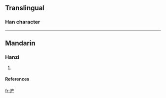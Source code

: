 {{see|滻}}

==Translingual==
===Han character===
{{Han char|rn=85|rad=水|as=06|sn=9|four=|canj=水卜廿竹 (EYTH)|cmean= {{substub}}}}

----
==Mandarin==
===Hanzi===
{{cmn-hanzi|tra=滻|pin=[[chǎn]] (chan3)|wg=ch'an<sup>3</sup>}}
# {{defn|Mandarin}}


====References====
{{Han ref|kx=0623.171|hdz=31615.090|uh=6D50|ud=27984}}

[[fr:浐]]